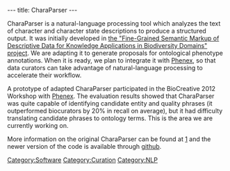 ---
title: CharaParser
---

CharaParser is a natural-language processing tool which analyzes the text of character and character state descriptions to produce a structured output. It was initially developed in [http://sites.google.com/site/biosemanticsproject/ the "Fine-Grained Semantic Markup of Descriptive Data for Knowledge Applications in Biodiversity Domains" project]. We are adapting it to generate proposals for ontological phenotype annotations. When it is ready, we plan to integrate it with [[Phenex]], so that data curators can take advantage of natural-language processing to accelerate their workflow.


A prototype of adapted CharaParser participated in the BioCreative 2012 Workshop with [[Phenex]]. The evaluation results showed that CharaParser was quite capable of identifying candidate entity and quality phrases (it outperformed biocurators by 20% in recall on average), but it had difficulty translating candidate phrases to ontology terms. This is the area we are currently working on.


More information on the original CharaParser can be found at [http://sites.google.com/site/biosemanticsproject/project-source-code] and the newer version of the code is available through [https://github.com/phenoscape github].

[[Category:Software]]
[[Category:Curation]]
[[Category:NLP]]